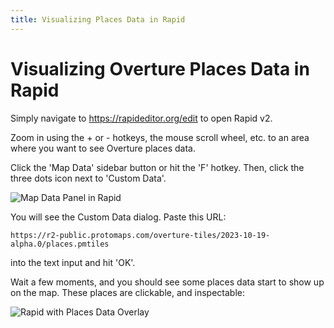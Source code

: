```yaml
---
title: Visualizing Places Data in Rapid
---
```



# Visualizing Overture Places Data in Rapid

Simply navigate to https://rapideditor.org/edit to open Rapid v2.

Zoom in using the + or - hotkeys, the mouse scroll wheel, etc. to an area where you want to see Overture places data.

Click the 'Map Data' sidebar button or hit the 'F' hotkey. Then, click the three dots icon next to 'Custom Data'.

![Map Data Panel in Rapid](/img/visualizing_places_data/visualizing-places.png)

You will see the Custom Data dialog. Paste this URL:

`https://r2-public.protomaps.com/overture-tiles/2023-10-19-alpha.0/places.pmtiles`

into the text input and hit 'OK'.

Wait a few moments, and you should see some places data start to show up on the map. These places are clickable, and inspectable:

![Rapid with Places Data Overlay](/img/visualizing_places_data/rapid-places-data.png)
